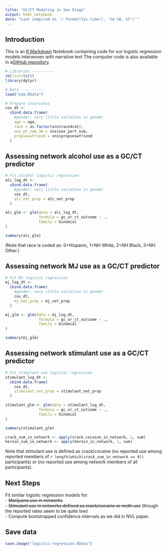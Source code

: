 ```yaml
---
title: "GC/CT Modeling in San Diego"
output: html_notebook
date: "Last compiled on `r format(Sys.time(), '%d %B, %Y')`"
---
```


## Introduction

This is an [R Markdown](http://rmarkdown.rstudio.com) Notebook containing code for our logistic regression models interwoven with narrative text  The computer code is also available in a[GitHub repository](https://github.com/khanna7/Skaathun-SNS/). 

```r
# Libraries ----------
rm(list=ls())
library(dplyr)
```


```r
# Data  ----------
load("eda.RData")
```



```r
# Prepare covariates
cov_dt <- 
  cbind.data.frame(
    #gender: very little variation in gender
    age = age,
    race = as.factor(sns$race4cat),
    sex_pt_num_3m = sns$sex_part_num,
    propsexwfriend = sns$propsexwfriend
  )

```

## Assessing network alcohol use as a GC/CT predictor


```r
# Fit alcohol logistic regression
alc_log_dt <- 
  cbind.data.frame(
    #gender: very little variation in gender
    cov_dt,
    alc_net_prop = alc_net_prop
  )

alc_glm <- glm(data = alc_log_dt,
               formula = gc_or_ct_outcome ~ .,
               family = binomial
)

summary(alc_glm)
```

(Note that race is coded as: 0=Hispanic, 1=NH White, 2=NH Black, 3=NH Other.)


## Assessing network MJ use as a GC/CT predictor

```r
# Fit MJ logistic regression
mj_log_dt <- 
  cbind.data.frame(
    #gender: very little variation in gender
    cov_dt,
    mj_net_prop = mj_net_prop
  )

mj_glm <- glm(data = mj_log_dt,
               formula = gc_or_ct_outcome ~ .,
               family = binomial
)

summary(mj_glm)
```

## Assessing network stimulant use as a GC/CT predictor

```r
# Fit stimulant use logistic regression
stimulant_log_dt <- 
  cbind.data.frame(
    cov_dt,
    stimulant_net_prop = stimulant_net_prop
  )

stimulant_glm <- glm(data = stimulant_log_dt,
               formula = gc_or_ct_outcome ~ .,
               family = binomial
)

summary(stimulant_glm)
```
```r
crack_sum_in_network <- apply(crack.cocaine_in_network, 1, sum)
heroin_sum_in_network <- apply(heroin_in_network, 1, sum)
```

Note that stimulant use is defined as crack/cocaine (no reported use among reported 
members of `r length(which(crack_sum_in_network == 0))` participants) or 
(no reported use among network members of all participants).

## Next Steps
Fit similar logistic regression models for:  
 - ~~Marijuana use in networks~~    
 - ~~Stimulant use in networks defined as crack/cocaine or meth use~~ (though the reported rates seem to be quite low)  
 - Compute bootstrapped confidence intervals as we did in NVL paper.        
  
## Save data
```r
save.image("logistic-regression.RData")
```
